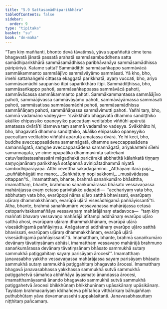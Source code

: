 ```yaml
---
title: "5.9 Sattasamādhiparikkhāra"
tableOfContents: false
sidebar:
  order: 9
type: "tipitaka"
basket: "su"
book: "dn-maha"
---
```



<DynamicBreadcrumb />

<Division number="290" book="dn-maha" bookNo="7" page="175">

<Paragraph number="637" book="dn-maha">
“Taṃ kiṃ maññanti, bhonto devā tāvatiṃsā, yāva supaññattā cime tena bhagavatā jānatā passatā arahatā sammāsambuddhena satta samādhiparikkhārā sammāsamādhissa paribhāvanāya sammāsamādhissa pāripūriyā. Katame satta? Sammādiṭṭhi sammāsaṅkappo sammāvācā sammākammanto sammāājīvo sammāvāyāmo sammāsati. Yā kho, bho, imehi sattahaṅgehi cittassa ekaggatā parikkhatā, ayaṃ vuccati, bho, ariyo sammāsamādhi saupaniso itipi saparikkhāro itipi. Sammādiṭṭhissa, bho, sammāsaṅkappo pahoti, sammāsaṅkappassa sammāvācā pahoti, sammāvācassa sammākammanto pahoti. Sammākammantassa sammāājīvo pahoti, sammāājīvassa sammāvāyāmo pahoti, sammāvāyāmassa sammāsati pahoti, sammāsatissa sammāsamādhi pahoti, sammāsamādhissa sammāñāṇaṃ pahoti, sammāñāṇassa sammāvimutti pahoti. Yañhi taṃ, bho, sammā vadamāno vadeyya—  ‘svākkhāto bhagavatā dhammo sandiṭṭhiko akāliko ehipassiko opaneyyiko paccattaṃ veditabbo viññūhi apārutā amatassa dvārā’ti idameva taṃ sammā vadamāno vadeyya. Svākkhāto hi, bho, bhagavatā dhammo sandiṭṭhiko, akāliko ehipassiko opaneyyiko paccattaṃ veditabbo viññūhi apārutā amatassa dvārā.
</Paragraph>

<Paragraph number="638" book="dn-maha">
Ye hi keci, bho, buddhe aveccappasādena samannāgatā, dhamme aveccappasādena samannāgatā, saṃghe aveccappasādena samannāgatā, ariyakantehi sīlehi samannāgatā, ye cime opapātikā dhammavinītā sātirekāni catuvīsatisatasahassāni māgadhakā paricārakā abbhatītā kālaṅkatā tiṇṇaṃ saṃyojanānaṃ parikkhayā sotāpannā avinipātadhammā niyatā sambodhiparāyaṇā. Atthi cevettha sakadāgāmino.
</Paragraph>

<Paragraph number="639" type="verses" book="dn-maha">
_Atthāyaṃ itarā pajā,_  
_puññābhāgāti me mano;_  
_Saṅkhātuṃ nopi sakkomi,_  
_musāvādassa ottappan”ti._  

</Paragraph>

</Division>
<Division number="291" book="dn-maha" bookNo="7" page="176">

<Paragraph number="640" book="dn-maha">
Imamatthaṃ, bhante, brahmā sanaṅkumāro bhāsittha, imamatthaṃ, bhante, brahmuno sanaṅkumārassa bhāsato vessavaṇassa mahārājassa evaṃ cetaso parivitakko udapādi—  “acchariyaṃ vata bho, abbhutaṃ vata bho, evarūpopi nāma uḷāro satthā bhavissati, evarūpaṃ uḷāraṃ dhammakkhānaṃ, evarūpā uḷārā visesādhigamā paññāyissantī”ti. Atha, bhante, brahmā sanaṅkumāro vessavaṇassa mahārājassa cetasā cetoparivitakkamaññāya vessavaṇaṃ mahārājānaṃ etadavoca—  “taṃ kiṃ maññati bhavaṃ vessavaṇo mahārājā atītampi addhānaṃ evarūpo uḷāro satthā ahosi, evarūpaṃ uḷāraṃ dhammakkhānaṃ, evarūpā uḷārā visesādhigamā paññāyiṃsu. Anāgatampi addhānaṃ evarūpo uḷāro satthā bhavissati, evarūpaṃ uḷāraṃ dhammakkhānaṃ, evarūpā uḷārā visesādhigamā paññāyissantī”ti.
</Paragraph>

</Division>
<Division number="292" book="dn-maha" bookNo="7" page="176">

<Paragraph number="641" book="dn-maha">
Imamatthaṃ, bhante, brahmā sanaṅkumāro devānaṃ tāvatiṃsānaṃ abhāsi, imamatthaṃ vessavaṇo mahārājā brahmuno sanaṅkumārassa devānaṃ tāvatiṃsānaṃ bhāsato sammukhā sutaṃ sammukhā paṭiggahitaṃ sayaṃ parisāyaṃ ārocesi’”.
</Paragraph>

<Paragraph number="642" book="dn-maha">
Imamatthaṃ janavasabho yakkho vessavaṇassa mahārājassa sayaṃ parisāyaṃ bhāsato sammukhā sutaṃ sammukhā paṭiggahitaṃ bhagavato ārocesi. Imamatthaṃ bhagavā janavasabhassa yakkhassa sammukhā sutvā sammukhā paṭiggahetvā sāmañca abhiññāya āyasmato ānandassa ārocesi, imamatthamāyasmā ānando bhagavato sammukhā sutvā sammukhā paṭiggahetvā ārocesi bhikkhūnaṃ bhikkhunīnaṃ upāsakānaṃ upāsikānaṃ. Tayidaṃ brahmacariyaṃ iddhañceva phītañca vitthārikaṃ bāhujaññaṃ puthubhūtaṃ yāva devamanussehi suppakāsitanti.

</Paragraph>
</Division>

<Paragraph number="643" type="center" book="dn-maha">
Janavasabhasuttaṃ niṭṭhitaṃ pañcamaṃ.
</Paragraph>